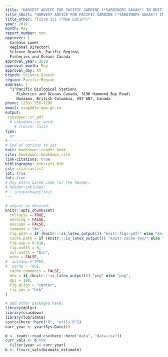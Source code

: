 ```yaml
---
title: "HARVEST ADVICE FOR PACIFIC SARDINE (*SARDINOPS SAGAX*) IN BRITISH COLUMBIA WATERS FOR 2019 SEASON"
title_short: "HARVEST ADVICE FOR PACIFIC SARDINE (*SARDINOPS SAGAX*) IN BRITISH COLUMBIA WATERS FOR 2019 SEASON"
title_other: "Titre Ici (*Nom Latin*)"
year: 2019
month: May
report_number: nnn
approver: |
  Carmale Lowe\
  Regional Director\
  Science Branch, Pacific Region\
  Fisheries and Oceans Canada
approval_year: 2019
approval_month: May
approval_day: XX
branch: Science Branch
region: Pacific Region
address: |
  ^1^Pacific Biological Station\
     Fisheries and Oceans Canada, 3190 Hammond Bay Road\
     Nanaimo, British Columbia, V9T 6N7, Canada
phone: (250) 756-7208
email: csap@dfo-mpo.gc.ca
output:
 csasdown::sr_pdf
  # csasdown::sr_word:
    # french: false
type:
  sr
# ------------
# End of options to set
knit: bookdown::render_book
site: bookdown::bookdown_site
link-citations: true
bibliography: bib/refs.bib
csl: csl/csas.csl
lot: true
lof: true
# Any extra LaTeX code for the header:
# header-includes:
# - \usepackage{tikz}
---
```


```r
# adjust as desired:
knitr::opts_chunk$set(
  collapse = TRUE,
  warning = FALSE,
  message = FALSE,
  comment = "#>",
  fig.path = if (knitr:::is_latex_output()) "knitr-figs-pdf/" else "knitr-figs-docx/",
  cache.path = if (knitr:::is_latex_output()) "knitr-cache-tex/" else "knitr-cache-docx/",
  fig.asp = 0.618,
  fig.width = 9,
  out.width = "6in",
  echo = FALSE,
#  autodep = TRUE,
#  cache = TRUE,
  cache.comments = FALSE,
  dev = if (knitr:::is_latex_output()) "png" else "png",
  dpi = 180,
  fig.align = "center",
  fig.pos = "htb"
)
```

```r
# add other packages here:
library(dplyr)
library(csasdown)
library(lubridate)
source(here::here("R", "utils.R"))
curr_year <- year(Sys.Date())

d <- readr::read_csv(here::here("data", "data.csv"))
curr_vals <- d %>% 
  filter(year == curr_year)
b <- f(curr_vals$biomass_estimate)

```
